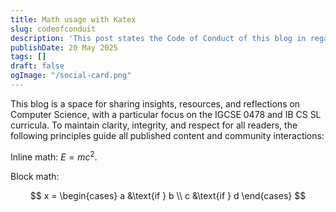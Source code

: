 ```yaml
---
title: Math usage with Katex
slug: codeofconduit
description: 'This post states the Code of Conduct of this blog in regard to how to use this blog'
publishDate: 20 May 2025
tags: []
draft: false
ogImage: "/social-card.png"
---
```


This blog is a space for sharing insights, resources, and reflections on Computer Science, with a particular focus on the IGCSE 0478 and IB CS SL curricula. To maintain clarity, integrity, and respect for all readers, the following principles guide all published content and community interactions:

Inline math: $E=mc^2$.

Block math:

$$
x = \begin{cases}
   a &\text{if } b \\
   c &\text{if } d
\end{cases}
$$